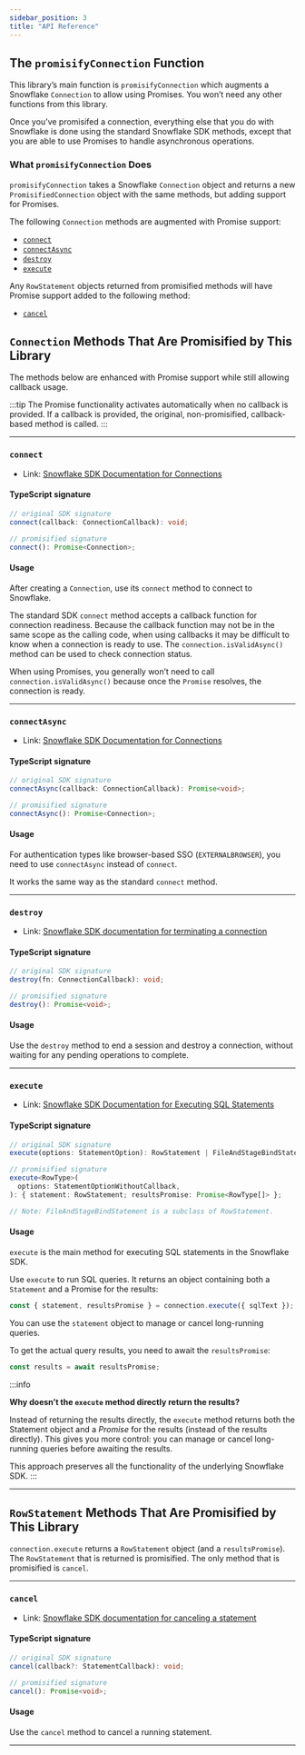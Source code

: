 ```yaml
---
sidebar_position: 3
title: "API Reference"
---
```


## The `promisifyConnection` Function

This library’s main function is `promisifyConnection` which augments a Snowflake `Connection` to allow using Promises. You won’t need any other functions from this library.

Once you’ve promisifed a connection, everything else that you do with Snowflake is done using the standard Snowflake SDK methods, except that you are able to use Promises to handle asynchronous operations.

### What `promisifyConnection` Does

`promisifyConnection` takes a Snowflake `Connection` object and returns a new `PromisifiedConnection` object with the same methods, but adding support for Promises.

The following `Connection` methods are augmented with Promise support:

- [`connect`](#connect)
- [`connectAsync`](#connectasync)
- [`destroy`](#destroy)
- [`execute`](#execute)

Any `RowStatement` objects returned from promisified methods will have Promise support added to the following method:

- [`cancel`](#cancel)

## `Connection` Methods That Are Promisified by This Library

The methods below are enhanced with Promise support while still allowing callback usage.

:::tip
The Promise functionality activates automatically when no callback is provided. If a callback is provided, the original, non-promisified, callback-based method is called.
:::

---

### `connect`

- Link: [Snowflake SDK Documentation for Connections](https://docs.snowflake.com/en/developer-guide/node-js/nodejs-driver-connect#creating-a-single-connection)

#### TypeScript signature

```typescript
// original SDK signature
connect(callback: ConnectionCallback): void;

// promisified signature
connect(): Promise<Connection>;
```

#### Usage

After creating a `Connection`, use its `connect` method to connect to Snowflake.

The standard SDK `connect` method accepts a callback function for connection readiness. Because the callback function may not be in the same scope as the calling code, when using callbacks it may be difficult to know when a connection is ready to use. The `connection.isValidAsync()` method can be used to check connection status.

When using Promises, you generally won’t need to call `connection.isValidAsync()` because once the `Promise` resolves, the connection is ready.

---

### `connectAsync`

- Link: [Snowflake SDK Documentation for Connections](https://docs.snowflake.com/en/developer-guide/node-js/nodejs-driver-connect#creating-a-single-connection)

#### TypeScript signature

```typescript
// original SDK signature
connectAsync(callback: ConnectionCallback): Promise<void>;

// promisified signature
connectAsync(): Promise<Connection>;
```

#### Usage

For authentication types like browser-based SSO (`EXTERNALBROWSER`), you need to use `connectAsync` instead of `connect`.

It works the same way as the standard `connect` method.

---

### `destroy`

- Link: [Snowflake SDK documentation for terminating a connection](https://docs.snowflake.com/en/developer-guide/node-js/nodejs-driver-connect#terminating-a-connection)

#### TypeScript signature

```typescript
// original SDK signature
destroy(fn: ConnectionCallback): void;

// promisified signature
destroy(): Promise<void>;
```

#### Usage

Use the `destroy` method to end a session and destroy a connection, without waiting for any pending operations to complete.

---

### `execute`

- Link: [Snowflake SDK Documentation for Executing SQL Statements](https://docs.snowflake.com/en/developer-guide/node-js/nodejs-driver-execute)

#### TypeScript signature

```typescript
// original SDK signature
execute(options: StatementOption): RowStatement | FileAndStageBindStatement;

// promisified signature
execute<RowType>(
  options: StatementOptionWithoutCallback,
): { statement: RowStatement; resultsPromise: Promise<RowType[]> };

// Note: FileAndStageBindStatement is a subclass of RowStatement.
```

#### Usage

`execute` is the main method for executing SQL statements in the Snowflake SDK.

Use `execute` to run SQL queries. It returns an object containing both a `Statement` and a Promise for the results:

```javascript
const { statement, resultsPromise } = connection.execute({ sqlText });
```

You can use the `statement` object to manage or cancel long-running queries.

To get the actual query results, you need to await the `resultsPromise`:

```javascript
const results = await resultsPromise;
```

:::info

**Why doesn’t the `execute` method directly return the results?**

Instead of returning the results directly, the `execute` method returns both the Statement object and a _Promise_ for the results (instead of the results directly). This gives you more control: you can manage or cancel long-running queries before awaiting the results.

This approach preserves all the functionality of the underlying Snowflake SDK.
:::

---

## `RowStatement` Methods That Are Promisified by This Library

`connection.execute` returns a `RowStatement` object (and a `resultsPromise`). The `RowStatement` that is returned is promisified. The only method that is promisified is `cancel`.

---

### `cancel`

- Link: [Snowflake SDK documentation for canceling a statement](https://docs.snowflake.com/en/developer-guide/node-js/nodejs-driver-execute#canceling-statements)

#### TypeScript signature

```typescript
// original SDK signature
cancel(callback?: StatementCallback): void;

// promisified signature
cancel(): Promise<void>;
```

#### Usage

Use the `cancel` method to cancel a running statement.

---
